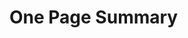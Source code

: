 # One Page Summary{-}

\begin{itemize}

\item This assessment for `r spp` incorporates a wide range of data sources: landings data and discard estimates; survey indices of abundance, length- or age-composition data for each fishery or survey (with conditional age-at-length data used for the survey); information on weight-at-length, maturity-at-length, and fecundity-at-length; information on natural mortality and the steepness of the Beverton-Holt stock-recruitment relationship; and estimates of ageing error.

\item The longest source of fishery-independent information off the U.S. west coast arises from the \gls{s-wcgbt} that has been conducted annual from 2003 - 2019. The data from the length and age data from this survey were highly influential in the model estimates of stock size and status. Length-weight parameters were fixed for both sexes at values estimated external to the model using these data.   

\item `r spp` off the U.S. west coast appear to have fairly complex movement patterns, moving between the continental shelf and slope likely driven by season, spawning, and by size. Additionally, observation of `r spp` by sex across depths indicates possible sex specific aggregations where a higher proportion of female fish are found in shallower (less than 300 m) and deeper waters (greater than 900 m), with higher proportion of male observed at intermediary depths (300 - 700 m).

\item Selectivity in the model is parameterized allowing sex-specific selectivity for sources of compositional data where female `r spp` are never fully selected (maximum selectivity less than 1.0). Large female `r spp` are observed at the deepest depth sampled (1,280 m) off the West Coast and likely extend into unobserved deeper depths. Lack of full selectivity of female `r spp` results in a fraction of unobserved spawning biomass in the population, increasing uncertainty in the estimate of the stock scale that the base model may not be fully capturing (via asymptotic error assumptions around estimated parameters).  

\item The model was highly sensitive to the assumed value of natural mortality.  The base model fixed natural mortality for females at the median of the prior, 0.108 per year, and estimated male natural mortality as an offset from the female value. When estimated, female natural mortality was well below the median of the prior, around 0.08 per year, which did appear well supported by the data.  However, the relative difference in natural mortality by sex appeared to be well defined which informed the decision to only estimate male natural mortality parameterized as an offset from females.   

\item The estimated spawning biomass at the beginning of 2021 was `r ssb_2021` mt ($\sim$95 percent asymptotic intervals: `r ssb_2021_low` to `r ssb_2021_hi` mt), which when compared to unfished spawning biomass (`r ssb0` mt) equates to a relative stock status level of `r round(100*depl_2021,0)` percent ($\sim$95 percent asymptotic intervals: `r round(100*depl_2021_low,0)` to `r round(100*depl_2021_hi,0)` percent).  However, the estimate scale of the stock ($SB_0$) from this assessment, `r ssb0` mt, is lower than the value estimated in the 2011 assessment of 393,507 mt.

\item  Fishing intensity (1 - SPR) over the past decade has been well below the target (1 - $SPR_{30\%}$), ranging between `r min(spr_recent_10)` and `r max(spr_recent_10)`. The estimate target spawning biomass based on 25 percent management target is `r format(ssb_targ, big.mark = ',')`. Sustainable total yield, landings plus discards, using an $SPR_{30\%}$ is estimate at `r format(model$derived_quants[model$derived_quants$Label == 'Dead_Catch_SPR', 'Value'], digits = 0, scientific = FALSE, big.mark = ",")` mt.   

\end{itemize}

\newpage